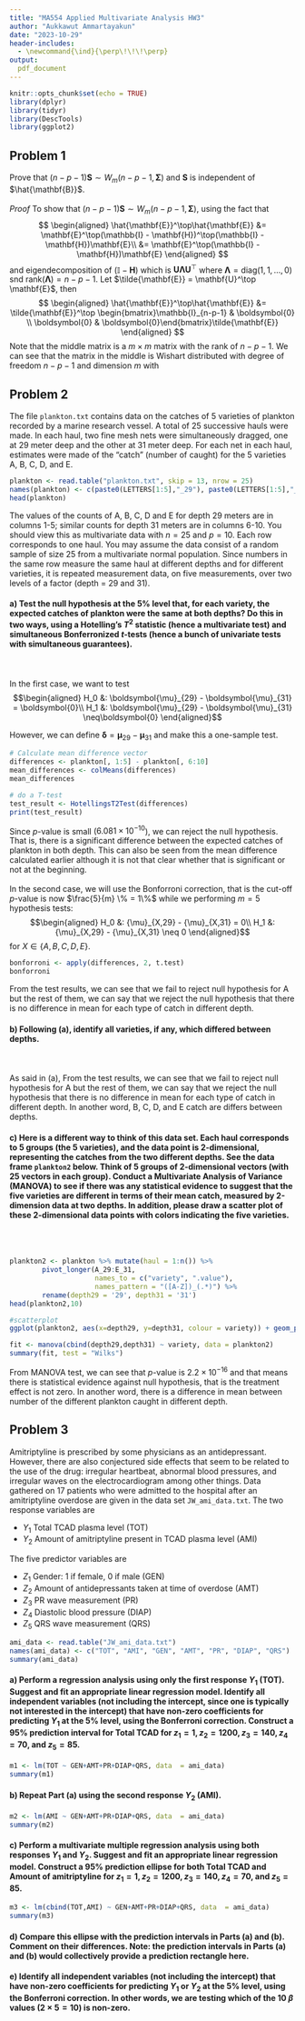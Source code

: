```yaml
---
title: "MA554 Applied Multivariate Analysis HW3"
author: "Aukkawut Ammartayakun"
date: "2023-10-29"
header-includes:
  - \newcommand{\ind}{\perp\!\!\!\perp}
output:
  pdf_document
---
```


```r
knitr::opts_chunk$set(echo = TRUE)
library(dplyr)
library(tidyr)
library(DescTools)
library(ggplot2)
```

## Problem 1

Prove that $(n-p-1)\mathbf{S}\sim W_m(n-p-1,\boldsymbol{\Sigma})$ and $\mathbf{S}$ is independent of $\hat{\mathbf{B}}$.
\
\
*Proof* To show that $(n-p-1)\mathbf{S}\sim W_m(n-p-1,\boldsymbol{\Sigma})$, using the fact that
$$
\begin{aligned}
\hat{\mathbf{E}}^\top\hat{\mathbf{E}} &= \mathbf{E}^\top(\mathbb{I} - \mathbf{H})^\top(\mathbb{I} - \mathbf{H})\mathbf{E}\\
&= \mathbf{E}^\top(\mathbb{I} - \mathbf{H})\mathbf{E}
\end{aligned}
$$
and eigendecomposition of $(\mathbb{I} - \mathbf{H})$ which is $\mathbf{U}\boldsymbol{\Lambda}\mathbf{U}^\top$ where $\boldsymbol{\Lambda} = \text{diag}(1,1,\dots, 0)$ snd $\text{rank}(\boldsymbol{\Lambda}) = n-p-1$.
Let $\tilde{\mathbf{E}} = \mathbf{U}^\top \mathbf{E}$, then
$$
\begin{aligned}
\hat{\mathbf{E}}^\top\hat{\mathbf{E}} &= \tilde{\mathbf{E}}^\top \begin{bmatrix}\mathbb{I}_{n-p-1} & \boldsymbol{0} \\ \boldsymbol{0} & \boldsymbol{0}\end{bmatrix}\tilde{\mathbf{E}}
\end{aligned}
$$
Note that the middle matrix is a $m\times m$ matrix with the rank of $n-p-1$. We can see that the matrix in the middle is Wishart distributed with degree of freedom $n-p-1$ and dimension $m$ with

## Problem 2

The file `plankton.txt` contains data on the catches of 5 varieties of plankton recorded by a marine research vessel. A total of 25 successive hauls were made. In each haul, two fine mesh nets were simultaneously dragged, one at 29 meter deep and the other at 31 meter deep. For each net in each haul, estimates were made of the “catch” (number of caught) for the 5 varieties A, B, C, D, and E.

```r
plankton <- read.table("plankton.txt", skip = 13, nrow = 25)
names(plankton) <- c(paste0(LETTERS[1:5],"_29"), paste0(LETTERS[1:5],"_31"))
head(plankton)
```
The values of the counts of A, B, C, D and E for depth 29 meters are in columns 1-5; similar counts for depth 31 meters are in columns 6-10.
You should view this as multivariate data with $n = 25$ and $p = 10$. Each row corresponds to one haul. You may assume the data consist of a random sample of size 25 from a multivariate normal population. Since numbers in the same row measure the same haul at different depths and for different varieties, it is repeated measurement data, on five measurements, over two levels of a factor (depth = 29 and 31).


#### a) Test the null hypothesis at the 5% level that, for each variety, the expected catches of plankton were the same at both depths? Do this in two ways, using a Hotelling’s $T^2$ statistic (hence a multivariate test) and simultaneous Bonferronized $t$-tests (hence a bunch of univariate tests with simultaneous guarantees).
\
\
In the first case, we want to test
$$\begin{aligned}
H_0 &: \boldsymbol{\mu}_{29} - \boldsymbol{\mu}_{31} = \boldsymbol{0}\\
H_1 &: \boldsymbol{\mu}_{29} - \boldsymbol{\mu}_{31} \neq\boldsymbol{0}
\end{aligned}$$

However, we can define $\boldsymbol{\delta} = \boldsymbol{\mu}_{29} - \boldsymbol{\mu}_{31}$ and make this a one-sample test.

```r
# Calculate mean difference vector
differences <- plankton[, 1:5] - plankton[, 6:10]
mean_differences <- colMeans(differences)
mean_differences
```
```r
# do a T-test
test_result <- HotellingsT2Test(differences)
print(test_result)
```

Since $p$-value is small ($6.081\times10^{-10}$), we can reject the null hypothesis. That is, there is a significant difference between the expected catches of plankton in both depth. This can also be seen from the mean difference calculated earlier although it is not that clear whether that is significant or not at the beginning.
\
\
In the second case, we will use the Bonforroni correction, that is the cut-off $p$-value is now $\frac{5}{m} \% = 1\%$ while we performing $m = 5$ hypothesis tests:
$$\begin{aligned}
H_0 &: {\mu}_{X,29} - {\mu}_{X,31} = 0\\
H_1 &: {\mu}_{X,29} - {\mu}_{X,31} \neq 0
\end{aligned}$$
for $X \in \{A,B,C,D,E\}$.

```r
bonforroni <- apply(differences, 2, t.test)
bonforroni
```
From the test results, we can see that we fail to reject null hypothesis for A but the rest of them, we can say that we reject the null hypothesis that there is no difference in mean for each type of catch in different depth.

#### b) Following (a), identify all varieties, if any, which differed between depths.
\
\
As said in (a), From the test results, we can see that we fail to reject null hypothesis for A but the rest of them, we can say that we reject the null hypothesis that there is no difference in mean for each type of catch in different depth. In another word, B, C, D, and E catch are differs between depths.


#### c) Here is a different way to think of this data set. Each haul corresponds to 5 groups (the 5 varieties), and the data point is 2-dimensional, representing the catches from the two different depths. See the data frame `plankton2` below. Think of 5 groups of 2-dimensional vectors (with 25 vectors in each group). Conduct a Multivariate Analysis of Variance (MANOVA) to see if there was any statistical evidence to suggest that the five varieties are different in terms of their mean catch, measured by 2-dimension data at two depths. In addition, please draw a scatter plot of these 2-dimensional data points with colors indicating the five varieties.
\
\
```r
plankton2 <- plankton %>% mutate(haul = 1:n()) %>%
        pivot_longer(A_29:E_31,
                     names_to = c("variety", ".value"),
                     names_pattern = "([A-Z])_(.*)") %>%
        rename(depth29 = '29', depth31 = '31')
head(plankton2,10)
```



```r
#scatterplot
ggplot(plankton2, aes(x=depth29, y=depth31, colour = variety)) + geom_point()
```
```r
fit <- manova(cbind(depth29,depth31) ~ variety, data = plankton2)
summary(fit, test = "Wilks")
```
From MANOVA test, we can see that $p$-value is $2.2\times 10^{-16}$ and that means there is statistical evidence against null hypothesis, that is the treatment effect is not zero. In another word, there is a difference in mean between number of the different plankton caught in different depth.

## Problem 3

Amitriptyline is prescribed by some physicians as an antidepressant. However, there
are also conjectured side effects that seem to be related to the use of the drug: irregular heartbeat, abnormal blood pressures, and irregular waves on the electrocardiogram among other things. Data gathered on 17 patients who were admitted to the hospital after an amitriptyline overdose are given in the data set `JW_ami_data.txt`. The two response variables are

* $Y_1$ Total TCAD plasma level (TOT)
* $Y_2$ Amount of amitriptyline present in TCAD plasma level (AMI)

The five predictor variables are

* $Z_1$ Gender: 1 if female, 0 if male (GEN)
* $Z_2$ Amount of antidepressants taken at time of overdose (AMT)
* $Z_3$ PR wave measurement (PR)
* $Z_4$ Diastolic blood pressure (DIAP)
* $Z_5$ QRS wave measurement (QRS)

```r
ami_data <- read.table("JW_ami_data.txt")
names(ami_data) <- c("TOT", "AMI", "GEN", "AMT", "PR", "DIAP", "QRS")
summary(ami_data)
```

#### a) Perform a regression analysis using only the first response $Y_1$ (TOT). Suggest and fit an appropriate linear regression model. Identify all independent variables (not including the intercept, since one is typically not interested in the intercept) that have non-zero coefficients for predicting $Y_1$ at the 5\% level, using the Bonferroni correction. Construct a 95\% prediction interval for Total TCAD for $z_1 = 1, z_2 = 1200, z_3 = 140, z_4 = 70$, and $z_5 = 85$.

```r
m1 <- lm(TOT ~ GEN+AMT+PR+DIAP+QRS, data  = ami_data)
summary(m1)
```

#### b) Repeat Part (a) using the second response $Y_2$ (AMI).

```r
m2 <- lm(AMI ~ GEN+AMT+PR+DIAP+QRS, data  = ami_data)
summary(m2)
```

#### c) Perform a multivariate multiple regression analysis using both responses $Y_1$ and $Y_2$. Suggest and fit an appropriate linear regression model. Construct a 95\% prediction ellipse for both Total TCAD and Amount of amitriptyline for $z_1 = 1, z_2 = 1200, z_3 = 140, z_4 = 70$, and $z_5 = 85$.

```r
m3 <- lm(cbind(TOT,AMI) ~ GEN+AMT+PR+DIAP+QRS, data  = ami_data)
summary(m3)
```

#### d) Compare this ellipse with the prediction intervals in Parts (a) and (b). Comment on their differences. Note: the prediction intervals in Parts (a) and (b) would collectively provide a prediction rectangle here.

#### e) Identify all independent variables (not including the intercept) that have non-zero coefficients for predicting $Y_1$ or $Y_2$ at the 5\% level, using the Bonferroni correction. In other words, we are testing which of the 10 $\beta$ values ($2\times 5 = 10$) is non-zero.